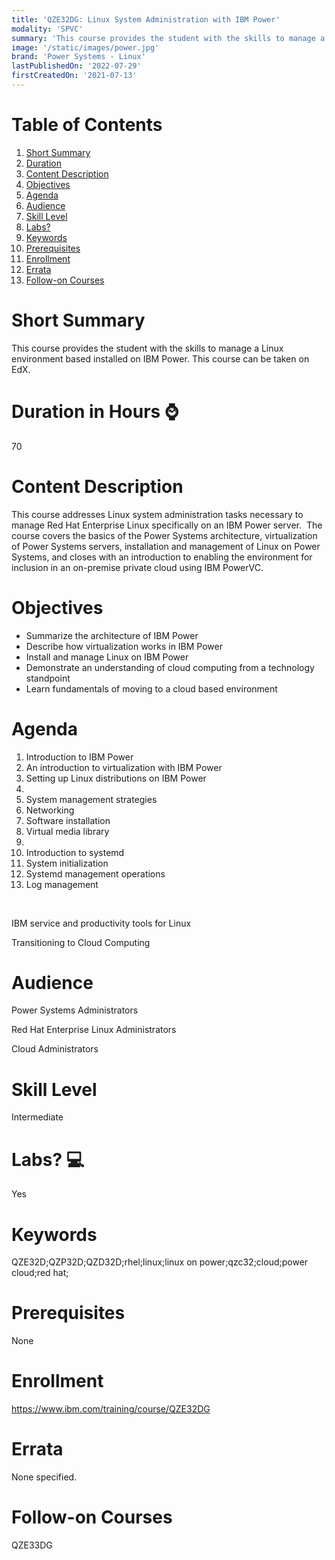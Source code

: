 ```yaml
---
title: 'QZE32DG: Linux System Administration with IBM Power'
modality: 'SPVC'
summary: 'This course provides the student with the skills to manage a Linux environment based installed on IBM Power. This course can be taken on EdX.'
image: '/static/images/power.jpg'
brand: 'Power Systems - Linux'
lastPublishedOn: '2022-07-29'
firstCreatedOn: '2021-07-13'
---
```

# Table of Contents
1.  [Short Summary](#short-summary)
2.  [Duration](#duration-in-hours-)
3.  [Content Description](#content-description)
4.  [Objectives](#objectives)
5.  [Agenda](#agenda)
6.  [Audience](#audience)
7.  [Skill Level](#skill-level)
8.  [Labs?](#labs-)
9.  [Keywords](#keywords)
10. [Prerequisites](#prerequisites)
11. [Enrollment](#enrollment)
12. [Errata](#errata)
13. [Follow-on Courses](#follow-on-courses)

# Short Summary
This course provides the student with the skills to manage a Linux environment based installed on IBM Power. This course can be taken on EdX.

# Duration in Hours ⌚
70

# Content Description
This course addresses Linux system administration tasks necessary to manage Red Hat Enterprise Linux specifically on an IBM Power server.  The course covers the basics of the Power Systems architecture, virtualization of Power Systems servers, installation and management of Linux on Power Systems, and closes with an introduction to enabling the environment for inclusion in an on-premise private cloud using IBM PowerVC.



# Objectives
* Summarize the architecture of IBM Power
* Describe how virtualization works in IBM Power
* Install and manage Linux on IBM Power
* Demonstrate an understanding of cloud computing from a technology standpoint
* Learn fundamentals of moving to a cloud based environment


# Agenda
1. Introduction to IBM Power
2. An introduction to virtualization with IBM Power
3. Setting up Linux distributions on IBM Power
4. 
5. System management strategies
6. Networking
7. Software installation
8. Virtual media library
9. 
10. Introduction to systemd
11. System initialization
12. Systemd management operations
13. Log management

 

IBM service and productivity tools for Linux

Transitioning to Cloud Computing



# Audience
Power Systems Administrators

Red Hat Enterprise Linux Administrators

Cloud Administrators



# Skill Level
Intermediate        

# Labs? 💻
Yes

# Keywords
QZE32D;QZP32D;QZD32D;rhel;linux;linux on power;qzc32;cloud;power cloud;red hat;

# Prerequisites
None



# Enrollment
https://www.ibm.com/training/course/QZE32DG

# Errata
None specified.

# Follow-on Courses
QZE33DG

